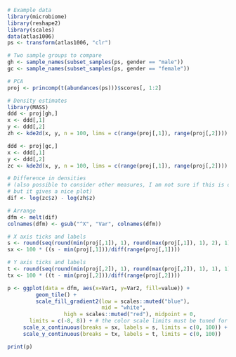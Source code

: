 ```r
# Example data
library(microbiome)
library(reshape2)
library(scales)
data(atlas1006)
ps <- transform(atlas1006, "clr")

# Two sample groups to compare
gh <- sample_names(subset_samples(ps, gender == "male"))
gc <- sample_names(subset_samples(ps, gender == "female")) 

# PCA
proj <- princomp(t(abundances(ps)))$scores[, 1:2]

# Density estimates
library(MASS)
ddd <- proj[gh,]
x <- ddd[,1]
y <- ddd[,2]
zh <- kde2d(x, y, n = 100, lims = c(range(proj[,1]), range(proj[,2])))

ddd <- proj[gc,]
x <- ddd[,1]
y <- ddd[,2]
zc <- kde2d(x, y, n = 100, lims = c(range(proj[,1]), range(proj[,2])))

# Difference in densities
# (also possible to consider other measures, I am not sure if this is optimal or justifies 
# but it gives a nice plot)
dif <- log(zc$z) - log(zh$z)

# Arrange
dfm <- melt(dif)
colnames(dfm) <- gsub("^X", "Var", colnames(dfm))  

# X axis ticks and labels
s <- round(seq(round(min(proj[,1]), 1), round(max(proj[,1]), 1), 2), 1)#[1:7]
sx <- 100 * ((s - min(proj[,1]))/diff(range(proj[,1])))

# Y axis ticks and labels
t <- round(seq(round(min(proj[,2]), 1), round(max(proj[,2]), 1), 1), 1)
tx <- 100 * ((t - min(proj[,2]))/diff(range(proj[,2])))

p <- ggplot(data = dfm, aes(x=Var1, y=Var2, fill=value)) +
         geom_tile() +
         scale_fill_gradient2(low = scales::muted("blue"),
                              mid = "white",
			      high = scales::muted("red"), midpoint = 0,
	   limits = c(-8, 8)) + # the color scale limits must be tuned for data (automate if possible)
	 scale_x_continuous(breaks = sx, labels = s, limits = c(0, 100)) +
	 scale_y_continuous(breaks = tx, labels = t, limits = c(0, 100)) 	 

print(p)
```